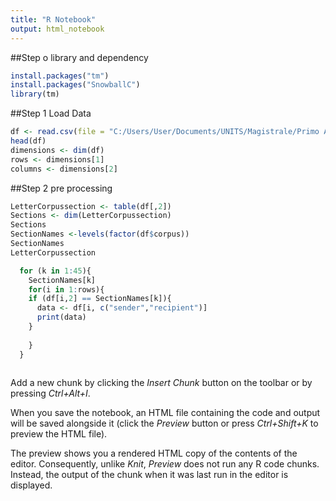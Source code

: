 ```yaml
---
title: "R Notebook"
output: html_notebook
---
```

##Step o library and dependency
```r
install.packages("tm")
install.packages("SnowballC")
library(tm)
```

##Step 1 Load Data
```r
df <- read.csv(file = "C:/Users/User/Documents/UNITS/Magistrale/Primo Anno/1°semestre/Machine Learning/SvevoLetters/carteggiosvevo3.csv", sep = ";", header = TRUE)
head(df)
dimensions <- dim(df)
rows <- dimensions[1]
columns <- dimensions[2]
```
##Step 2 pre processing
```r
LetterCorpussection <- table(df[,2])
Sections <- dim(LetterCorpussection)
Sections
SectionNames <-levels(factor(df$corpus))
SectionNames
LetterCorpussection

  for (k in 1:45){
    SectionNames[k]
    for(i in 1:rows){
    if (df[i,2] == SectionNames[k]){
      data <- df[i, c("sender","recipient")]
      print(data)
    }
      
    }
  }
  
```
Add a new chunk by clicking the *Insert Chunk* button on the toolbar or by pressing *Ctrl+Alt+I*.

When you save the notebook, an HTML file containing the code and output will be saved alongside it (click the *Preview* button or press *Ctrl+Shift+K* to preview the HTML file).

The preview shows you a rendered HTML copy of the contents of the editor. Consequently, unlike *Knit*, *Preview* does not run any R code chunks. Instead, the output of the chunk when it was last run in the editor is displayed.
